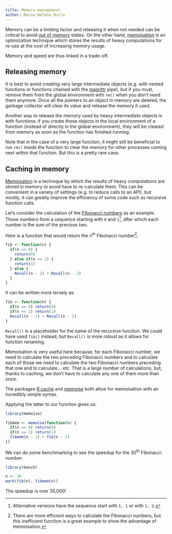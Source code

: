 ```yaml
---
title: Memory management
author: Marie-Hélène Burle
---
```


:::{.def}

Memory can be a limiting factor and releasing it when not needed can be critical to avoid [out of memory](https://en.wikipedia.org/wiki/Out_of_memory) states. On the other hand, [memoisation](https://en.wikipedia.org/wiki/Memoization) is an optimization technique which stores the results of heavy computations for re-use at the cost of increasing memory usage.

Memory and speed are thus linked in a trade-off.

:::

## Releasing memory

It is best to avoid creating very large intermediate objects (e.g. with nested functions or functions chained with the [magrittr](https://cran.r-project.org/web/packages/magrittr/index.html#:~:text=magrittr%3A%20A%20Forward-Pipe%20Operator,of%20right-hand%20side%20expressions.) pipe), but if you must, remove them from the global environment with `rm()` when you don't need them anymore. Once all the pointers to an object in memory are deleted, the garbage collector will clear its value and release the memory it used.

Another way to release the memory used by heavy intermediate objects is with functions: if you create those objects in the local environment of a function (instead of directly in the global environment), they will be cleared from memory as soon as the function has finished running.

Note that in the case of a very large function, it might still be beneficial to run `rm()` inside the function to clear the memory for other processes coming next within that function. But this is a pretty rare case.

## Caching in memory

[Memoisation](https://en.wikipedia.org/wiki/Memoization) is a technique by which the results of heavy computations are stored in memory to avoid have to re-calculate them. This can be convenient in a variety of settings (e.g. to reduce calls to an API), but mostly, it can greatly improve the efficiency of some code such as recursive function calls.

Let's consider the calculation of the [Fibonacci numbers](https://en.wikipedia.org/wiki/Fibonacci_number) as an example. Those numbers form a sequence starting with `0` and `1`[^1], after which each number is the sum of the previous two.

[^1]: Alternative versions have the sequence start with `1, 1` or with `1, 2`.

Here is a function that would return the n^th^ Fibonacci number[^2]:

[^2]: There are more efficient ways to calculate the Fibonacci numbers, but this inefficient function is a great example to show the advantage of memoisation.

```.r
fib <- function(n) {
  if(n == 0) {
    return(0)
  } else if(n == 1) {
    return(1)
  } else {
    Recall(n - 1) + Recall(n - 2)
  }
}
```

It can be written more tersely as:

```r
fib <- function(n) {
  if(n == 0) return(0)
  if(n == 1) return(1)
  Recall(n - 1) + Recall(n - 2)
}
```

:::{.note}

`Recall()` is a placeholder for the name of the recursive function. We could have used `fib()` instead, but `Recall()` is more robust as it allows for function renaming.

:::

Memoisation is very useful here because, for each Fibonacci number, we need to calculate the two preceding Fibonacci numbers and to calculate each of those we need to calculate the two Fibonacci numbers preceding that one and to calculate... etc. That is a large number of calculations, but, thanks to caching, we don't have to calculate any one of them more than once.

The packages [R.cache](https://cran.r-project.org/web/packages/R.cache/index.html) and [memoise](https://cran.r-project.org/web/packages/memoise/index.html) both allow for memoisation with an incredibly simple syntax.

Applying the latter to our function gives us:

```r
library(memoise)

fibmem <- memoise(function(n) {
  if(n == 0) return(0)
  if(n == 1) return(1)
  fibmem(n - 1) + fib(n - 2)
})
```

We can do some benchmarking to see the speedup for the 30^th^ Fibonacci number:

```r
library(bench)

n <- 30
mark(fib(n), fibmem(n))
```

The speedup is over 35,000!
